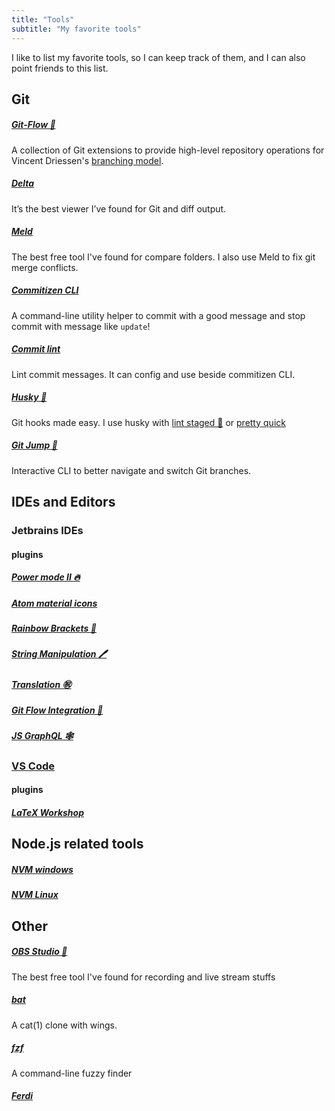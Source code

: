 ```yaml
---
title: "Tools"
subtitle: "My favorite tools"
---
```


I like to list my favorite tools, so I can keep track of them, and I can also point friends to this list.

## Git

##### [Git-Flow 🔀](https://github.com/petervanderdoes/gitflow-avh)

A collection of Git extensions to provide high-level repository operations for Vincent Driessen's [branching model](https://nvie.com/posts/a-successful-git-branching-model/).

##### [Delta](https://github.com/dandavison/delta)

It’s the best viewer I’ve found for Git and diff output.

##### [Meld](https://meldmerge.org/)

The best free tool I've found for compare folders. I also use Meld to fix git merge conflicts.

##### [Commitizen CLI](https://github.com/commitizen/cz-cli)

A command-line utility helper to commit with a good message and stop commit with message like `update`!

##### [Commit lint](https://github.com/conventional-changelog/commitlint)

Lint commit messages. It can config and use beside commitizen CLI.

##### [Husky 🐶](https://github.com/typicode/husky)

Git hooks made easy. I use husky with [lint staged 💩](https://github.com/okonet/lint-staged) or [pretty quick](https://github.com/azz/pretty-quick)

##### [Git Jump 🦘](https://github.com/mykolaharmash/git-jump)

Interactive CLI to better navigate and switch Git branches.

## IDEs and Editors

### Jetbrains IDEs

#### plugins

##### [Power mode II 🔥](https://plugins.jetbrains.com/plugin/8251-power-mode-ii)

##### [Atom material icons](https://plugins.jetbrains.com/plugin/10044-atom-material-icons)

##### [Rainbow Brackets 🌈](https://plugins.jetbrains.com/plugin/10080-rainbow-brackets)

##### [String Manipulation 🖊](https://plugins.jetbrains.com/plugin/2162-string-manipulation)

##### [Translation ㊗](https://plugins.jetbrains.com/plugin/8579-translation)

##### [Git Flow Integration 🔀](https://github.com/OpherV/gitflow4idea/)

##### [JS GraphQL 🕸](https://github.com/jimkyndemeyer/js-graphql-intellij-plugin)

### [VS Code](https://code.visualstudio.com/)

#### plugins

##### [LaTeX Workshop](https://github.com/James-Yu/LaTeX-Workshop)

## Node.js related tools

##### [NVM windows](https://github.com/coreybutler/nvm-windows)

##### [NVM Linux](https://github.com/nvm-sh/nvm)

## Other

##### [OBS Studio 🎥](https://github.com/obsproject/obs-studio)

The best free tool I've found for recording and live stream stuffs

##### [bat](https://github.com/sharkdp/bat)

A cat(1) clone with wings.

##### [fzf](https://github.com/junegunn/fzf)

A command-line fuzzy finder

##### [Ferdi](https://github.com/getferdi/ferdi)

